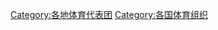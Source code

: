 {{Categories by country|nocat}}
[[Category:各地体育代表团|Category:各地体育代表团]]
[[Category:各国体育组织|Category:各国体育组织]]